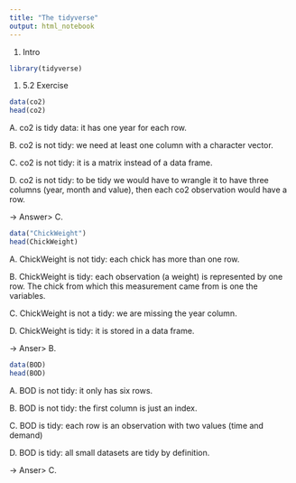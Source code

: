 ```yaml
---
title: "The tidyverse"
output: html_notebook
---
```


#. Intro
```r
library(tidyverse)
```

#. 5.2 Exercise
```r
data(co2)
head(co2)
```
A. co2 is tidy data: it has one year for each row.

B. co2 is not tidy: we need at least one column with a character vector.

C. co2 is not tidy: it is a matrix instead of a data frame.

D. co2 is not tidy: to be tidy we would have to wrangle it to have three columns (year, month and value), then each co2 observation would have a row.

-> Answer> C.

```r
data("ChickWeight")
head(ChickWeight)
```
A. ChickWeight is not tidy: each chick has more than one row.

B. ChickWeight is tidy: each observation (a weight) is represented by one row. The chick from which this measurement came from is one the variables.

C. ChickWeight is not a tidy: we are missing the year column.

D. ChickWeight is tidy: it is stored in a data frame.

-> Anser> B.

```r
data(BOD)
head(BOD)
```
A. BOD is not tidy: it only has six rows.

B. BOD is not tidy: the first column is just an index.

C. BOD is tidy: each row is an observation with two values (time and demand)

D. BOD is tidy: all small datasets are tidy by definition.

-> Anser> C.

